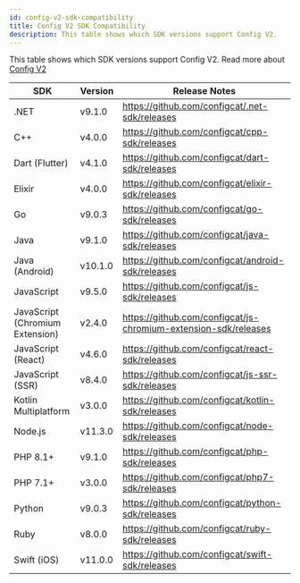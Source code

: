 ```yaml
---
id: config-v2-sdk-compatibility
title: Config V2 SDK Compatibility
description: This table shows which SDK versions support Config V2.
---
```


This table shows which SDK versions support Config V2. Read more about [Config V2](../config-v2)

| SDK                             | Version | Release Notes                                                   |
| ------------------------------- |---------| --------------------------------------------------------------- |
| .NET                            | v9.1.0  | https://github.com/configcat/.net-sdk/releases                  |
| C++                             | v4.0.0  | https://github.com/configcat/cpp-sdk/releases                   |
| Dart (Flutter)                  | v4.1.0  | https://github.com/configcat/dart-sdk/releases                  |
| Elixir                          | v4.0.0  | https://github.com/configcat/elixir-sdk/releases                |
| Go                              | v9.0.3  | https://github.com/configcat/go-sdk/releases                    |
| Java                            | v9.1.0  | https://github.com/configcat/java-sdk/releases                  |
| Java (Android)                  | v10.1.0 | https://github.com/configcat/android-sdk/releases               |
| JavaScript                      | v9.5.0  | https://github.com/configcat/js-sdk/releases                    |
| JavaScript (Chromium Extension) | v2.4.0  | https://github.com/configcat/js-chromium-extension-sdk/releases |
| JavaScript (React)              | v4.6.0  | https://github.com/configcat/react-sdk/releases                 |
| JavaScript (SSR)                | v8.4.0  | https://github.com/configcat/js-ssr-sdk/releases                |
| Kotlin Multiplatform            | v3.0.0  | https://github.com/configcat/kotlin-sdk/releases                |
| Node.js                         | v11.3.0 | https://github.com/configcat/node-sdk/releases                  |
| PHP 8.1+                        | v9.1.0  | https://github.com/configcat/php-sdk/releases                   |
| PHP 7.1+                        | v3.0.0  | https://github.com/configcat/php7-sdk/releases                  |
| Python                          | v9.0.3  | https://github.com/configcat/python-sdk/releases                |
| Ruby                            | v8.0.0  | https://github.com/configcat/ruby-sdk/releases                  |
| Swift (iOS)                     | v11.0.0 | https://github.com/configcat/swift-sdk/releases                 |
